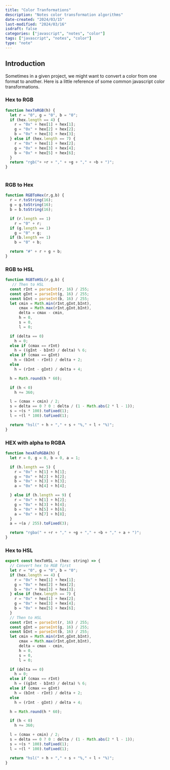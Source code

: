 ```yaml
---
title: "Color Tranformations"
description: "Notes color transformation algorithms"
date-created: "2024/03/15"
last-modified: "2024/03/16"
isdraft: false
categories: ["javascript", "notes", "color"]
tags: ["javascript", "notes", "color"]
type: "note"
---
```


## Introduction 

Sometimes in a given project, we might want to convert a color from one format to another. Here is a  little reference of some common javascript color transformations.

### Hex to RGB

```javascript 
function hexToRGB(h) {
  let r = "0", g = "0", b = "0";
  if (hex.length == 4) {
    r = "0x" + hex[1] + hex[1];
    g = "0x" + hex[2] + hex[2];
    b = "0x" + hex[3] + hex[3];
  } else if (hex.length == 7) {
    r = "0x" + hex[1] + hex[2];
    g = "0x" + hex[3] + hex[4];
    b = "0x" + hex[5] + hex[6];
  }
  return "rgb("+ +r + "," + +g + "," + +b + ")";
}
  
```

### RGB to Hex

```javascript
function RGBToHex(r,g,b) {
  r = r.toString(16);
  g = g.toString(16);
  b = b.toString(16);

  if (r.length == 1)
    r = "0" + r;
  if (g.length == 1)
    g = "0" + g;
  if (b.length == 1)
    b = "0" + b;

  return "#" + r + g + b;
}
```

### RGB to HSL 

```javascript 
function RGBToHSL(r,g,b) {
   // Then to HSL
  const rInt = parseInt(r, 16) / 255;
  const gInt = parseInt(g, 16) / 255;
  const bInt = parseInt(b, 16) / 255;
  let cmin = Math.min(rInt,gInt,bInt),
      cmax = Math.max(rInt,gInt,bInt),
      delta = cmax - cmin,
      h = 0,
      s = 0,
      l = 0;

  if (delta == 0)
    h = 0;
  else if (cmax == rInt)
    h = ((gInt - bInt) / delta) % 6;
  else if (cmax == gInt)
    h = (bInt - rInt) / delta + 2;
  else
    h = (rInt - gInt) / delta + 4;

  h = Math.round(h * 60);

  if (h < 0)
    h += 360;

  l = (cmax + cmin) / 2;
  s = delta == 0 ? 0 : delta / (1 - Math.abs(2 * l - 1));
  s = +(s * 100).toFixed(1);
  l = +(l * 100).toFixed(1);

  return "hsl(" + h + "," + s + "%," + l + "%)";
}
```

### HEX with alpha to RGBA 

```javascript
function hexAToRGBA(h) {
  let r = 0, g = 0, b = 0, a = 1;

  if (h.length == 5) {
    r = "0x" + h[1] + h[1];
    g = "0x" + h[2] + h[2];
    b = "0x" + h[3] + h[3];
    a = "0x" + h[4] + h[4];

  } else if (h.length == 9) {
    r = "0x" + h[1] + h[2];
    g = "0x" + h[3] + h[4];
    b = "0x" + h[5] + h[6];
    a = "0x" + h[7] + h[8];
  }
  a = +(a / 255).toFixed(3);

  return "rgba(" + +r + "," + +g + "," + +b + "," + a + ")";
}
```

### Hex to HSL 


```javascript 
export const hexToHSL = (hex: string) => {
  // Convert hex to RGB first
  let r = "0", g = "0", b = "0";
  if (hex.length == 4) {
    r = "0x" + hex[1] + hex[1];
    g = "0x" + hex[2] + hex[2];
    b = "0x" + hex[3] + hex[3];
  } else if (hex.length == 7) {
    r = "0x" + hex[1] + hex[2];
    g = "0x" + hex[3] + hex[4];
    b = "0x" + hex[5] + hex[6];
  }
  // Then to HSL
  const rInt = parseInt(r, 16) / 255;
  const gInt = parseInt(g, 16) / 255;
  const bInt = parseInt(b, 16) / 255;
  let cmin = Math.min(rInt,gInt,bInt),
      cmax = Math.max(rInt,gInt,bInt),
      delta = cmax - cmin,
      h = 0,
      s = 0,
      l = 0;

  if (delta == 0)
    h = 0;
  else if (cmax == rInt)
    h = ((gInt - bInt) / delta) % 6;
  else if (cmax == gInt)
    h = (bInt - rInt) / delta + 2;
  else
    h = (rInt - gInt) / delta + 4;

  h = Math.round(h * 60);

  if (h < 0)
    h += 360;

  l = (cmax + cmin) / 2;
  s = delta == 0 ? 0 : delta / (1 - Math.abs(2 * l - 1));
  s = +(s * 100).toFixed(1);
  l = +(l * 100).toFixed(1);

  return "hsl(" + h + "," + s + "%," + l + "%)";
}

```